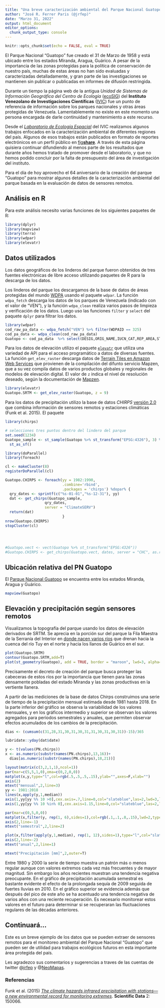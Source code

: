 ```yaml
---
title: "Una breve caracterización ambiental del Parque Nacional Guatopo en Venezuela"
author: "José R. Ferrer Paris (@jrfep)"
date: "Marzo 31, 2022"
output: html_document
editor_options: 
  chunk_output_type: console
---
```

```r
knitr::opts_chunk$set(echo = FALSE, eval = TRUE)
```

El Parque Nacional "Guatopo" fue creado el 31 de Marzo de 1958 y está ubicado entre los estados Miranda, Aragua, Guárico. A pesar de la importancia de las zonas protegidas para la política de conservación de nuestro país, muchas de estas áreas no han sido evaluadas y caracterizadas detalladamente, y gran parte de las investigaciones se mantienen sin publicar o publicadas en informes de difusión restringida.

Durante un tiempo la página web de la antigua *Unidad de Sistemas de Información Geográfica del Centro de Ecología* ([ecoSIG](http://www.ecosig.org.ve)) del **Instituto Venezolano de Investigaciones Científicas** ([IVIC](http://www.ivic.gob.ve/)) fue un punto de referencia de información sobre los parques nacionales y otras áreas protegidas de Venezuela. Lamentablemente no existe en este momento una persona encargada de darle continuidad y mantenimiento a este recurso.

Desde el [*Laboratorio de Ecología Espacial*](http://www.ivic.gob.ve/es/investigacion-3/centros-31/estudios-botanicos-y-agroforestales-ceba-zulia/laboratorios/ecologi-a-espacial/personal) del IVIC realizamos algunos trabajos enfocados en la caracterización ambiental de diferentes regiones del país. Algunos de esos trabajos están publicados en formato de reportes electrónicos en un perfil público en [fig**share**](https://figshare.com/search?q=NeoMapas&searchMode=1). A través de esta página quisiera continuar difundiendo al menos parte de los resultados que durante años hemos tratado de promover desde el laboratorio, y que no hemos podido concluir por la falta de presupuesto del área de investigación del instituto.

Para el día de hoy aprovecho el 64 aniversario de la creación del parque "Guatopo" para mostrar algunos detalles de la caracterización ambiental del parque basada en la evaluación de datos de sensores remotos.

## Análisis en R

Para este análisis necesito varias funciones de los siguientes paquetes de R:

```r
library(dplyr)
library(mapview)
library(terra)
library(wdpar)
library(elevatr)
```


## Datos utilizados

Los datos geográficos de los linderos del parque fueron obtenidos de tres fuentes electrónicas de libre acceso utilizando paquetes de R para la descarga de los datos.

Los linderos del parque los descargamos de la base de datos de áreas protegidas del mundo [WDPA](https://www.protectedplanet.net/325) usando el paquete `wdpar`. La función `wdpa_fetch` descarga los datos de los parques de Venezuela (indicado con el valor de "VEN"), y la función `wdpa_clean` realiza varios pasos de limpieza y verificación de los datos. Luego uso las funciones `filter` y `select` del paquete `dplyr` para filtrar los datos.

```r
library(wdpar)
cod_raw_pa_data <- wdpa_fetch("VEN") %>% filter(WDPAID == 325)
cod_pa_data <- wdpa_clean(cod_raw_pa_data)
Guatopo <- cod_pa_data  %>% select(DESIG,ORIG_NAME,IUCN_CAT,REP_AREA,STATUS_YR,MANG_AUTH)
```

Para los datos de elevación utilizo el paquete [`elevatr`](https://cran.r-project.org/web/packages/elevatr/vignettes/introduction_to_elevatr.html) que utiliza una variedad de API para el acceso programático a datos de diversas fuentes. La función `get_elev_raster` descarga datos de [Terrain Tiles en Amazon Web Services](https://registry.opendata.aws/terrain-tiles/) que provienen de la compilación del difunto servicio Mapzen, que a su vez compila datos de varios productos globales y regionales de modelos de elevación digital. El valor de `z` indica el nivel de resolución deseado, según la documentación de [Mapzen](https://github.com/tilezen/joerd/blob/master/docs/data-sources.md#what-is-the-ground-resolution).

```r
library(elevatr)
Guatopo.SRTM <- get_elev_raster(Guatopo, z = 9)
```

Para los datos de precipitación utilizo la base de datos *CHIRPS* [versión 2.0](http://chg.geog.ucsb.edu/data/chirps/) que combina información de sensores remotos y estaciones climáticas (Funk et al. 2015). El paquete


```r
library(chirps)

# selecciones tres puntos dentro del lindero del parque
set.seed(1234)
Guatopo_sample <- st_sample(Guatopo %>% st_transform("EPSG:4326"), 3) %>% 
  st_as_sf()

library(doParallel)
library(foreach)

cl <- makeCluster(8)
registerDoParallel(cl)

Guatopo.CHIRPS <- foreach(yy = 1982:1990, 
                          .combine='rbind',
                          .packages = 'chirps') %dopar% {
  qry_dates <- sprintf(c("%s-01-01","%s-12-31"), yy) 
  dat <- get_chirps(Guatopo_sample,
                  qry_dates, 
                  server = "ClimateSERV")
  return(dat)
                          }
nrow(Guatopo.CHIRPS)
stopCluster(cl)




#Guatopo.vect <- vect(Guatopo %>% st_transform("EPSG:4326"))
#Guatopo.CHIRPS <- get_chirps(Guatopo.vect, dates, server = "CHC", as.raster = TRUE)
```




## Ubicación relativa del PN Guatopo

El [Parque Nacional Guatopo](https://es.wikipedia.org/wiki/Parque_nacional_Guatopo) se encuentra entre los estados Miranda, Aragua y Guárico.

```r
mapview(Guatopo)
```

## Elevación y precipitación según sensores remotos

Visualizamos la topografía del parque usando los datos de elevación derivados de SRTM. Se aprecia en la porción sur del parque la Fila Maestra de la Serranía del Interior en [donde nacen varios ríos](http://guatopoenlahistoria.blogspot.com/2011/08/proyecto-embalse-del-rio-macaira.html) que drenan hacia la cuenca del río Tuy en el norte y hacia los llanos de Guárico en el sur.  

```r
plot(Guatopo.SRTM)
contour(Guatopo.SRTM,add=T)
plot(st_geometry(Guatopo), add = TRUE, border = "maroon", lwd=3, alpha=.6)
```

Precisamente el decreto de creación del parque busca proteger las cabeceras de estos ríos por la importancia que tienen para las zonas densamente pobladas del estado Miranda y las zonas productivas en la vertiente llanera. 

A partir de las mediciones de la base de datos Chirps construimos una serie de tiempo de la precipitación mensual estimada desde 1981 hasta 2018. En la parte inferior del gráfico se observa la variabilidad de los valores mensuales, y en los gráficos intermedio y superior se observan los valores agregados para periodos semestrales y anuales, que permiten observar efectos acumulados de los cambios de la precipitación.

```r
dias <- (cumsum(c(31,28,31,30,31,30,31,31,30,31,30,31))-15)/365

lubridate::yday(dat$date)

y <- t(values(PN.chirps))
x <- as.numeric(substr(names(PN.chirps),13,16))+
  dias[as.numeric(substr(names(PN.chirps),18,21))]

layout(matrix(c(3,2,1,1),ncol=1))
par(mar=c(5,5,1,0),oma=c(0,2,0,0))
matplot(x,y,type="l",col=rgb(.5,.5,.5,.15),ylab="",axes=F,xlab="")
axis(2)
mtext("mensual",2,line=3)
yy <- 1981:2018
lines(x,apply(y,1,median))
axis(1,yy[yy %% 10 >0],cex.axis=.7,line=0,col="slateblue",las=2,lwd=3,lwd.ticks=1)
axis(1,yy[yy %% 10 %in% 0],cex.axis=1.15,line=0,col="slateblue",las=2,lwd.ticks=3,lwd=0)

par(mar=c(0,5,0,0))
matplot(x,filter(y, rep(1, 6),sides=1),col=rgb(.1,.1,.8,.15),lwd=2,type="l",axes=F,ylab="")
axis(2,line=-1)
mtext("semestral",2,line=2)

plot(x,filter(apply(y,1,median), rep(1, 12),sides=1),type="l",col="slateblue4",lwd=4,axes=F,ylab="")
axis(2,line=-2)
mtext("anual",2,line=1)

mtext("Precipitación [mm]",2,outer=T)


```

Entre 1980 y 2000 la serie de tiempo muestra un patrón más o menos regular aunque con valores extremos cada vez más frecuentes y de mayor magnitud. Sin embargo los años recientes muestran una tendencia negativa preocupante. En el gráfico de precipitación acumulada semestral es bastante evidente el efecto de la prolongada sequía de 2009 seguida de fuertes lluvias en 2010. En el gráfico superior se evidencia además que después del pico de este año se ha acentuado una tendencia negativa de varios años con una reciente recuperación. Es necesario monitorear estos valores en el futuro para determinar si se recuperaran las fluctuaciones regulares de las décadas anteriores. 

## Continuará...

Este es un breve ejemplo de los datos que se pueden extraer de sensores remotos para el monitoreo ambiental del Parque Nacional "Guatopo" que pueden ser de utilidad para trabajos ecológicos futuros en esta importante área protegida del país.

Les agradezco sus comentarios y sugerencias a traves de las cuentas de twitter @[jrfep](http://twitter.com/jrfep) y @[NeoMapas](http://twitter.com/NeoMapas).


### Referencias

Funk et al. (2015) [*The climate hazards infrared precipitation with stations—a new environmental record for monitoring extremes*](https://doi.org/10.1038/sdata.2015.66). **Scientific Data** 2: 150066.

